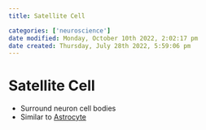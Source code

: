 ```yaml
---
title: Satellite Cell

categories: ['neuroscience']
date modified: Monday, October 10th 2022, 2:02:17 pm
date created: Thursday, July 28th 2022, 5:59:06 pm
---
```


# Satellite Cell
- Surround neuron cell bodies
- Similar to [Astrocyte](Astrocyte.qmd)



